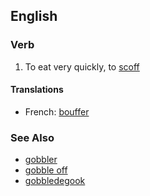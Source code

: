 ==English==

===Verb===
# To eat very quickly, to [[scoff]]

====Translations====
*French: [[bouffer]]

===See Also===
* [[gobbler]]
* [[gobble off]]
* [[gobbledegook]]